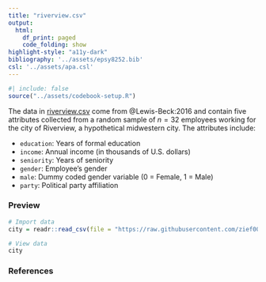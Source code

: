 ```yaml
---
title: "riverview.csv"
output: 
  html:
    df_print: paged
    code_folding: show
highlight-style: "a11y-dark"
bibliography: '../assets/epsy8252.bib'
csl: '../assets/apa.csl'
---
```



```r
#| include: false
source("../assets/codebook-setup.R")
```


The data in [riverview.csv](https://raw.githubusercontent.com/zief0002/fluffy-ants/main/data/riverview.csv) come from @Lewis-Beck:2016 and contain five attributes collected from a random sample of $n=32$ employees working for the city of Riverview, a hypothetical midwestern city. The attributes include:

- `education`: Years of formal education
- `income`: Annual income (in thousands of U.S. dollars)
- `seniority`: Years of seniority
- `gender`: Employee's gender
- `male`: Dummy coded gender variable (0 = Female, 1 = Male)
- `party`: Political party affiliation


### Preview

```r
# Import data
city = readr::read_csv(file = "https://raw.githubusercontent.com/zief0002/fluffy-ants/main/data/riverview.csv")

# View data
city
```


### References


